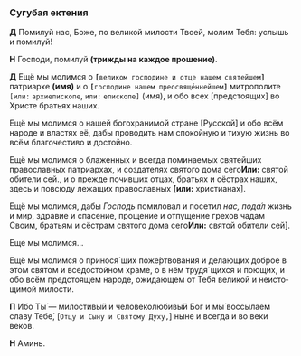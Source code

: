 
<span id="sugubaja" />

### Сугубая ектения

**Д** Помилуй нас, Боже, по великой милости Твоей, молим Тебя: услышь и помилуй!

**Н** Господи, помилуй **(трижды на каждое прошение)**.

**Д** Ещё мы молимся о **`[`**`великом господине и отце нашем святейшем`**`]`** патриархе **(имя)** и о **`[`**`господине нашем преосвяще́ннейшем`**`]`** митрополите `[`<R>`или:`</R> `архиепископе`<R>, `или:`</R> `епископе]` <R>(имя)</R>, и обо всех <R>[</R>предстоящих<R>]</R> во Хри­сте бра­тьях наших.

Ещё мы молимся о нашей богохранимой стране <R>[</R>Русской<R>]</R> и обо всём народе и властях её, дабы про­водить нам спокойную и тихую жизнь во всём бла­го­честиво и до­стойно.

Ещё мы молимся о блаженных и всегда помина­емых свя­тей­ших православных патриархах, и со­зда­те­лях святого дома сего<Tooltip>**Или:** свя­той обители сей.</Tooltip>, и о прежде почивших отцах, брать­ях и сё­страх наших, здесь и повсюду ле­жащих пра­вославных **[или:** христианах<R>]</R>.

Ещё мы молимся, дабы *Господь* помиловал и посетил *нас, пода́л* жизнь и мир, здра­вие и спа­се­ние, прощение и отпущение гре­хов чадам Своим, бра­тьям и сёстрам свя­того дома сего<Tooltip>**Или:** святой обители сей<R>]</R></Tooltip>.

Еще мы молимся… <NamesEditorInput type="Личные прошения" placeholder="здесь вы можете добавить свои личные прошения" />

Ещё мы молимся о принося´щих поже́ртвования и де­ла­ющих доброе в этом святом и вседостойном хра­ме, о в нём трудя´щихся и пою­щих, и обо всём пред­сто­я­щем народе, ожидающем от Тебя великой и неисто­щи­мой милости.

<CustomPrayers type="Sugubaja" />

**П** Ибо Ты́ — милостивый и человеколюбивый Бог и мы́ воссылаем славу Тебе́, <R>[</R>`Отцу и Сыну и Святому Духу,`<R>]</R> ныне и всегда и во веки веков.

**Н** Аминь.

